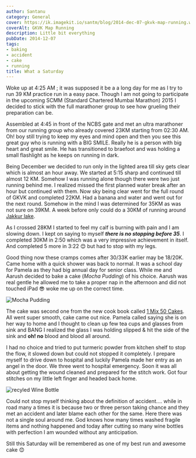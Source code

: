 ```yaml
---
author: Santanu
category: General
cover: https://ik.imagekit.io/santm/blog/2014-dec-07-gkvk-map-running.webp
coverAlt: GKVK Map Running
description: Little bit everything
pubDate: 2014-12-07
tags:
- baking
- accident
- cake
- running
title: What a Saturday
---
```



Woke up at 4:25 AM ; it was supposed it be a a long day for me as I try to run 39 KM practice run in a easy pace. Though I am not going to participate in the upcoming SCMM (Standard Chartered Mumbai Marathon) 2015 I decided to stick with the full marathoner group to see how grueling their preparation can be.


Assembled at 4:45 in front of the NCBS gate and met an ultra marathoner from our running group who already covered 23KM starting from 02:30 AM. Oh! boy still trying to keep my eyes and mind open and then you see this great guy who is running with a BIG SMILE. Really he is a person with big heart and great smile. He has transitioned to braefoot and was holding a small flashlight as he keeps on running in dark.


Being December we decided to run only in the lighted area till sky gets clear which is almost an hour away. We started at 5:15 sharp and continued till almost 12 KM. Somehow I was running alone though there were two just running behind me. I realized missed the first planned water break after an hour but continued with them. Now sky being clear went for the full round of GKVK and completed 22KM. Had a banana and water and went out for the next round. Somehow in the mind I was determined for 35KM as was not sure on 39KM. A week before only could do a 30KM of running around [Jakkur
lake](http://connect.garmin.com/modern/activity/645939692).

As I crossed 28KM I started to feel my calf is burning with pain and I am slowing down. I kept on saying to myself ***there is no stopping
before 35***. I completed 30KM in 2:50 which was a very impressive achievement in itself. And completed 5 more in 3:22 😊 but had to stop
with my legs.

Good thing now these cramps comes after 30/33K earlier may be 18/20K. Came home with a quick shower was back to normal. It was a school day
for Pamela as they had big annual day for senior class. While me and Aarush decided to bake a cake (*Mocha Pudding*) of his choice. Aarush was real gentle he allowed me to take a proper nap in the afternoon and did not touched iPad 😎 woke me up on the correct time.

<Image src={cake1} alt="Mocha Pudding"/>

The cake was second one from the new cook book called [1 Mix 50 Cakes](http://www.amazon.in/Mix-50-Cakes-Parragon-Books/dp/1445495139?tag=googinhydr18418-21). All went super smooth, cake came out nice. Pamela called saying she is on her way to home and I thought to clean up few tea cups and glasses from sink and BANG I realized the glass I was holding slipped & hit the side of the sink and **oh! no** blood and blood all around.

I had no choice and tried to put turmeric powder from kitchen shelf to stop the flow, it slowed down but could not stopped it completely. I prepare myself to drive down to hospital and luckily Pamela made her entry as an angel in the door. We three went to hospital emergency. Soon it was all about getting the wound cleaned and prepared for the stitch work. Got four stitches on my little left finger and headed back home.

<Image src={glass_cutting} alt="recyled Wine Bottle"/>

Could not stop myself thinking about the definition of accident.... while in road many a times it is because two or three person taking chance and they met an accident and later blame each other for the same. Here there was not a single soul around me. God knows how many times washed fragile items and nothing happened and today after cutting so many wine bottles with perfection I am wounded without any anticipation.


Still this Saturday will be remembered as one of my best run and awesome cake 😊